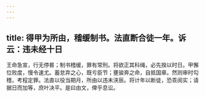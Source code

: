 ```yaml
---
---
---
```

title: 得甲为所由，稽缓制书。法直断合徒一年。诉云：违未经十日
---



王命急宣，行无停晷；制书稽缓，罪有常刑。将欲正其科绳，必先揆以时日。甲懈位败度，慢令速尤。蓄怠弃之心，既亏臣节；壅骏奔之命，自抵国章。然则审时勾稽，考程定罪。法直以役当期月，所由以违未浃辰。将计年以断徒，恐乖阅实；请据日而加等，庶叶决平。是曰由文，俾乎息讼。